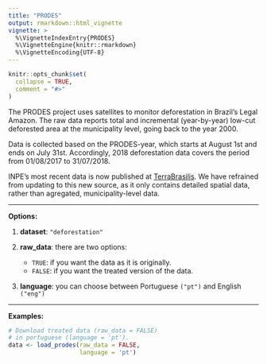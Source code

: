 ```yaml
---
title: "PRODES"
output: rmarkdown::html_vignette
vignette: >
  %\VignetteIndexEntry{PRODES}
  %\VignetteEngine{knitr::rmarkdown}
  %\VignetteEncoding{UTF-8}
---
```


```r
knitr::opts_chunk$set(
  collapse = TRUE,
  comment = "#>"
)
```

The PRODES project uses satellites to monitor deforestation in Brazil's Legal Amazon. The raw data reports total and incremental (year-by-year) low-cut deforested area at the municipality level, going back to the year 2000.

Data is collected based on the PRODES-year, which starts at August 1st and ends on July 31st. Accordingly, 2018 deforestation data covers the period from 01/08/2017 to 31/07/2018.

INPE's most recent data is now published at [TerraBrasilis](http://terrabrasilis.dpi.inpe.br/downloads/). We have refrained from updating to this new source, as it only contains detailed spatial data, rather than agregated, municipality-level data.

***
**Options:**

  1. **dataset**: `"deforestation"`

  2. **raw_data**: there are two options:
      * `TRUE`: if you want the data as it is originally.
      * `FALSE`: if you want the treated version of the data. 

  3. **language**: you can choose between Portuguese `("pt")` and English `("eng")`
  
***

**Examples:**

```r
# Download treated data (raw_data = FALSE)
# in portuguese (language = 'pt').
data <- load_prodes(raw_data = FALSE,
                    language = 'pt')  
```

